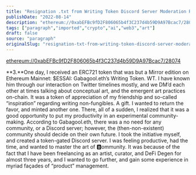 ```yaml
---
title: "Resignation .txt from Writing Token Discord Server Moderation Role"
publishDate: "2022-08-14"
description: "ethereum://0xabEFBc9fD2F806065b4f3C237d4b59D9A97Bcac7/28074Resignation .txt from Writing Token Discord Server Moderation Role**1.**People who know me......"
tags: ["paragraph","imported","crypto","ai","web3","art"]
draft: false
source: "paragraph"
originalSlug: "resignation-txt-from-writing-token-discord-server-moderation-role"
---
```


[ethereum://0xabEFBc9fD2F806065b4f3C237d4b59D9A97Bcac7/28074](ethereum://0xabEFBc9fD2F806065b4f3C237d4b59D9A97Bcac7/28074)

**3.**One day, I received an ERC721 token that was but a Mirror edition on Ethereum Mainnet: $ESSAI: Gabagool.eth’s Writing Token. WT. I have known him through our interaction on Twitter timelines mostly, and we DM’d each other at times talking about conceptual art, and the emergent art practices on-chain. It was a token of appreciation of my friendship and so-called “inspiration” regarding writing non-fungibles. A gift. I wanted to return the favor, and minted another one. There, all of a sudden, I realized that it was a good opportunity to put my productivity in an experimental community-making. According to Gabagool.eth, there was a no need for any community, or a Discord server; however, the (then-non-existent) community should decide on their own future. I took the initiative myself, and created a token-gated Discord server. I was feeling productive, had the time, and wanted to master the art of 🅱ommunity. It was because of the fact that I have been freelancing as an artist, curator, and DeFi Degen for almost three years, and I wanted to go further, and gain some experience in myriad façades of “product” management.

